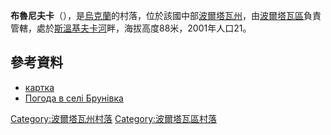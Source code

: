 {{coord|49|38|56|N|34|40|51|E|scale:100000_region:UA|display=title}}

'''布魯尼夫卡'''（{{lang-uk|Брунівка}}），是[[烏克蘭|烏克蘭]]的村落，位於該國中部[[波爾塔瓦州|波爾塔瓦州]]，由[[波爾塔瓦區|波爾塔瓦區]]負責管轄，處於[[斯溫基夫卡河|斯溫基夫卡河]]畔，海拔高度88米，2001年人口21。

==參考資料==
* [http://gska2.rada.gov.ua/pls/z7502/A005?rdat1=20.11.2007&rf7571=26433 картка]{{dead link|date=2018年2月 |bot=InternetArchiveBot |fix-attempted=yes }}
* [http://weather.in.ua/ua/poltavskaja/2092 Погода в селі Брунівка] {{Wayback|url=http://weather.in.ua/ua/poltavskaja/2092 |date=20160305091744 }}

{{DEFAULTSORT:Брунівка}}
[[Category:波爾塔瓦州村落|Category:波爾塔瓦州村落]]
[[Category:波爾塔瓦區村落|Category:波爾塔瓦區村落]]


{{Poltava-geo-stub}}
